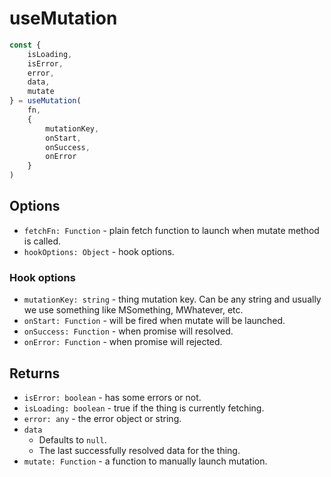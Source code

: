
<Meta title="API Reference/useMutation" />

# useMutation


```js
const {
    isLoading,
    isError,
    error,
    data,
    mutate
} = useMutation(
    fn,
    {
        mutationKey,
        onStart,
        onSuccess,
        onError
    }
)
```

## Options
* `fetchFn: Function` - plain fetch function to launch when mutate method is called.
* `hookOptions: Object` - hook options.

### Hook options

* `mutationKey: string` - thing mutation key. Can be any string and usually we use something like MSomething, MWhatever, etc.
* `onStart: Function` - will be fired when mutate will be launched.
* `onSuccess: Function` - when promise will resolved.
* `onError: Function` - when promise will rejected.

## Returns

* `isError: boolean` - has some errors or not.
* `isLoading: boolean` - true if the thing is currently fetching.
* `error: any` - the error object or string.
* `data`
    * Defaults to `null`.
    * The last successfully resolved data for the thing.
* `mutate: Function` - a function to manually launch mutation.